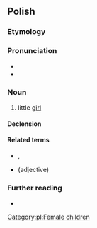 {{also|dziewczynką}}
==Polish==

===Etymology===
{{suffix|dziewczyna|ka|lang=pl}}

===Pronunciation===
* {{pl-IPA}}
* {{audio|Pl-dziewczynka.ogg|audio|lang=pl}}

===Noun===
{{pl-noun|f}}

# little [[girl]]

====Declension====
{{pl-decl-noun-f}}

====Related terms====
* {{l|pl|dziewczyna}}, {{l|pl|dziewczę}}
* {{l|pl|dziewczęcy}} (adjective)

===Further reading===
* {{R:PWN}}

[[Category:pl:Female children]]